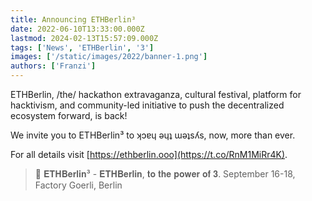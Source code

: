 ```yaml
---
title: Announcing ETHBerlin³
date: 2022-06-10T13:33:00.000Z
lastmod: 2024-02-13T15:57:09.000Z
tags: ['News', 'ETHBerlin', '3']
images: ['/static/images/2022/banner-1.png']
authors: ['Franzi']
---
```


ETHBerlin, /the/ hackathon extravaganza, cultural festival, platform for hacktivism, and community-led initiative to push the decentralized ecosystem forward, is back!

We invite you to ETHBerlin³ to ʞɔɐɥ ǝɥʇ ɯǝʇsʎs, now, more than ever.

For all details visit [https://ethberlin.ooo](https://t.co/RnM1MiRr4K).

> 🌝
> 𝐄𝐓𝐇𝐁𝐞𝐫𝐥𝐢𝐧³ - 𝐄𝐓𝐇𝐁𝐞𝐫𝐥𝐢𝐧, 𝐭𝐨 𝐭𝐡𝐞 𝐩𝐨𝐰𝐞𝐫 𝐨𝐟 𝟑.
> September 16-18, Factory Goerli, Berlin
